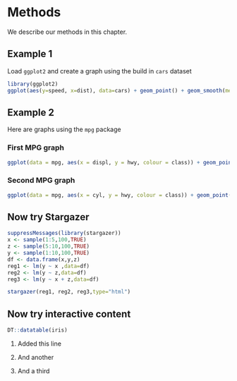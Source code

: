 # Methods

We describe our methods in this chapter.

## Example 1
Load `ggplot2` and create a graph using the build in `cars` dataset

```r
library(ggplot2)
ggplot(aes(y=speed, x=dist), data=cars) + geom_point() + geom_smooth(method = "lm",se = FALSE)
```

## Example 2
Here are graphs using the `mpg` package

### First MPG graph

```r
ggplot(data = mpg, aes(x = displ, y = hwy, colour = class)) + geom_point()
```

### Second MPG graph

```r
ggplot(data = mpg, aes(x = cyl, y = hwy, colour = class)) + geom_point()
```




## Now try Stargazer

```r
suppressMessages(library(stargazer))
x <- sample(1:5,100,TRUE)
z <- sample(5:10,100,TRUE)
y <- sample(1:10,100,TRUE)
df <- data.frame(x,y,z)
reg1 <- lm(y ~ x ,data=df)
reg2 <- lm(y ~ z,data=df)
reg3 <- lm(y ~ x + z,data=df)
```


```r
stargazer(reg1, reg2, reg3,type="html")
```



## Now try interactive content

```r
DT::datatable(iris)
```

1. Added this line

1. And another

1. And a third
